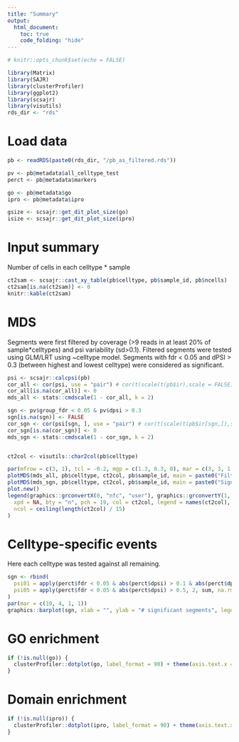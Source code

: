 ```yaml
---
title: "Summary"
output:
  html_document:
    toc: true
    code_folding: "hide"
---
```


```r
# knitr::opts_chunk$set(echo = FALSE)
```

```r
library(Matrix)
library(SAJR)
library(clusterProfiler)
library(ggplot2)
library(scsajr)
library(visutils)
rds_dir <- "rds"
```

# Load data
```r
pb <- readRDS(paste0(rds_dir, "/pb_as_filtered.rds"))

pv <- pb@metadata$all_celltype_test
perct <- pb@metadata$markers

go <- pb@metadata$go
ipro <- pb@metadata$ipro

gsize <- scsajr::get_dit_plot_size(go)
isize <- scsajr::get_dit_plot_size(ipro)
```


# Input summary
Number of cells in each celltype * sample
```r
ct2sam <- scsajr::cast_xy_table(pb$celltype, pb$sample_id, pb$ncells)
ct2sam[is.na(ct2sam)] <- 0
knitr::kable(ct2sam)
```


# MDS
Segments were first filtered by coverage (>9 reads in at least 20% of sample*celltypes) and psi variability (sd>0.1).
Filtered segments were tested using GLM/LRT using ~celltype model. Segments with fdr < 0.05 and dPSI > 0.3 (between highest and lowest celltype) were considered as significant.
```r
psi <- scsajr::calcpsi(pb)
cor_all <- cor(psi, use = "pair") # cor(t(scale(t(pb$ir),scale = FALSE)),use = 'pair')
cor_all[is.na(cor_all)] <- 0
mds_all <- stats::cmdscale(1 - cor_all, k = 2)

sgn <- pv$group_fdr < 0.05 & pv$dpsi > 0.3
sgn[is.na(sgn)] <- FALSE
cor_sgn <- cor(psi[sgn, ], use = "pair") # cor(t(scale(t(pb$ir[sgn,]),scale = FALSE)),use = 'pair')
cor_sgn[is.na(cor_sgn)] <- 0
mds_sgn <- stats::cmdscale(1 - cor_sgn, k = 2)


ct2col <- visutils::char2col(pb$celltype)

par(mfrow = c(3, 1), tcl = -0.2, mgp = c(1.3, 0.3, 0), mar = c(3, 3, 1.5, 0), oma = c(0, 0, 0, 0), bty = "n", lwd = 2)
plotMDS(mds_all, pb$celltype, ct2col, pb$sample_id, main = paste0("Filtered (", length(pb), ")"))
plotMDS(mds_sgn, pb$celltype, ct2col, pb$sample_id, main = paste0("Significant (", sum(sgn), ")"))
plot.new()
legend(graphics::grconvertX(0, "nfc", "user"), graphics::grconvertY(1, "npc", "user"),
  xpd = NA, bty = "n", pch = 19, col = ct2col, legend = names(ct2col), title = "Celltypes",
  ncol = ceiling(length(ct2col) / 15)
)
```

# Celltype-specific events
Here each celltype was tested against all remaining.
```r
sgn <- rbind(
  psi01 = apply(perct$fdr < 0.05 & abs(perct$dpsi) > 0.1 & abs(perct$dpsi) <= 0.5, 2, sum, na.rm = TRUE),
  psi05 = apply(perct$fdr < 0.05 & abs(perct$dpsi) > 0.5, 2, sum, na.rm = TRUE)
)
par(mar = c(10, 4, 1, 1))
graphics::barplot(sgn, xlab = "", ylab = "# significant segments", legend.text = c("dPSI > 0.1", "dPSI > 0.5"), las = 2)
```

# GO enrichment
```r
if (!is.null(go)) {
  clusterProfiler::dotplot(go, label_format = 90) + theme(axis.text.x = element_text(angle = 90))
}
```

# Domain enrichment
```r
if (!is.null(ipro)) {
  clusterProfiler::dotplot(ipro, label_format = 90) + theme(axis.text.x = element_text(angle = 90))
}
```

